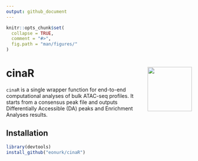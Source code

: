```yaml
---
output: github_document
---
```


<!-- README.md is generated from README.Rmd. Please edit that file -->

```r
knitr::opts_chunk$set(
  collapse = TRUE,
  comment = "#>",
  fig.path = "man/figures/"
)
```

# cinaR <img src="man/logo/cinaR.png" align="right" alt="" width="120" />
`cinaR` is a single wrapper function for end-to-end computational analyses of 
bulk ATAC-seq profiles. It starts from a consensus peak file and outputs
Differentially Accessible (DA) peaks and Enrichment Analyses results.

## Installation

```r
library(devtools)
install_github("eonurk/cinaR")
```

